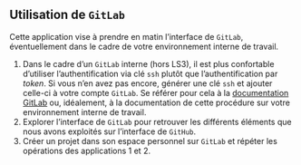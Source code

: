 :::{.callout-tip collapse="true" icon=false}
## Utilisation de `GitLab`

Cette application vise à prendre en matin l'interface de `GitLab`, éventuellement dans le cadre de votre environnement interne de travail.

1. Dans le cadre d'un `GitLab` interne (hors LS3), il est plus confortable d'utiliser l'authentification via clé `ssh` plutôt que l'authentification par *token*. Si vous n'en avez pas encore, générer une clé `ssh` et ajouter celle-ci à votre compte `GitLab`. Se référer pour cela à la [documentation GitLab](https://docs.gitlab.com/ee/user/ssh.html) ou, idéalement, à la documentation de cette procédure sur votre environnement interne de travail.
2. Explorer l'interface de `GitLab` pour retrouver les différents éléments que nous avons exploités sur l'interface de `GitHub`.
3. Créer un projet dans son espace personnel sur `GitLab` et répéter les opérations des applications 1 et 2.
:::
